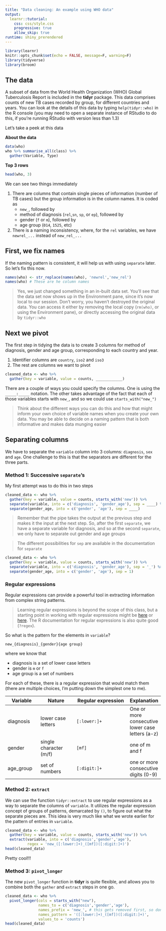 ```yaml
---
title: "Data cleaning: An example using WHO data"
output: 
  learnr::tutorial:
    css: css/style.css
    progressive: true
    allow_skip: true
runtime: shiny_prerendered
---
```


```r
library(learnr)
knitr::opts_chunk$set(echo = FALSE, message=F, warning=F)
library(tidyverse)
library(broom)

```

## The data

A subset of data from the World Health Organization (WHO) Global Tuberculosis Report
is included in the **tidyr** package. This data comprises counts of new TB cases recorded by group, for different countries and years. You can look at the details of this data by
typing `help(tidyr::who)` in the R console (you may need to open a separate instance of RStudio to do this,
if you're running RStudio with version less than 1.3)

Let's take a peek at this data


**About the data**

```r
data(who)
who %>% summarise_all(class) %>% 
  gather(Variable, Type)
```

**Top 3 rows**

```r
head(who, 3)
```

We can see two things immediately

1. There are columns that contain single pieces of information (number of TB cases) but the group information is in the column names. It is coded as
    + `new_`, followed by
    + method of diagnosis (`rel`,`sn`, `sp`, or `ep`), followed by
    + gender (`f` or `m`), followed by 
    + age group (`014`, `1525`, etc)
1. There is a naming inconsistency, where, for the `rel` variables, we have `newrel_...` instead of `new_rel_...`

## First, we fix names

If the naming pattern is consistent, it will help us with using `separate` later. So let's fix this now.

```r
names(who) <- str_replace(names(who), 'newrel','new_rel')
names(who) # These are he column names
```

> Yes, we just changed something in an in-built data set. You'll see that the data set now shows up in 
the Environment pane, since it's now local to our session. Don't worry, you haven't destroyed the original data. You can access it either by removing the local copy (`rm(who)`, or using the Environment pane), or directly accessing
the original data by `tidyr::who`

## Next we pivot

The first step in tidying the data is to create 3 columns for method of diagnosis, gender and age group, corresponding to each country and year. 

1. Identifier columns are `country`, `iso2` and `iso3`
1. The rest are columns we want to pivot

```r
cleaned_data <- who %>% 
  gather(key = variable, value = counts, ____________)
```

<div id="pivot-hint">
There are a couple of ways you could specify the columns. One is using the `_____:_____` 
notation. The other takes advantage of the fact that each of those variables starts with `new_`, 
and so we could use `starts_with("new_")`
</div>

> Think about the different ways you can do this and how that might inform your own choice 
of variable names when you create your own data. You may be able to decide on a naming 
pattern that is both informative and makes data munging easier

## Separating columns

We have to separate the `variable` column into 3 columns: `diagnosis`, `sex` and `age`. 
One challenge to this is that the separators are different for the three parts.

### Method 1: Successive `separate`'s

My first attempt
was to do this in two steps

```r
cleaned_data <- who %>% 
  gather(key = variable, value = counts, starts_with('new')) %>% 
  separate(variable, into = c('diagnosis', 'gender_age'), sep = ____) %>% 
  separate(gender_age, into = c('gender', 'age'), sep = ____)
```

> Remember that the pipe takes the output at the previous step and makes it the input at
the next step. So, after the first `separate`, we have a separate variable for diagnosis, and 
so at the second `separate`, we only have to separate out gender and age groups

> The different possibilities for `sep` are available in the documentation for `separate`

```r
cleaned_data <- who %>% 
  gather(key = variable, value = counts, starts_with('new')) %>% 
  separate(variable, into = c('diagnosis', 'gender_age'), sep = '_') %>% 
  separate(gender_age, into = c('gender', 'age'), sep = 1)
```

### Regular expressions

Regular expressions can provide a powerful tool in extracting information from 
complex string patterns. 

>Learning regular expressions is beyond the scope of this class, 
but a starting point in working with regular expressions might be [here](https://medium.com/factory-mind/regex-tutorial-a-simple-cheatsheet-by-examples-649dc1c3f285) or [here](https://github.com/rstudio/cheatsheets/raw/master/regex.pdf). The R documentation
for regular expressions is also quite good (`?regex`).

So what is the pattern for the elements in `variable`? 

```
new_{diagnosis}_{gender}{age group}
```

where we know that 

+ diagnosis is a set of lower case letters
+ gender is `m` or `f`
+ age group is a set of numbers

For each of these, there is a regular expression that would match them (there are multiple choices, I'm putting down the simplest one to me).

Variable    | Nature       | Regular expression | Explanation
----------- | ------------ | ------------------ | -----------
diagnosis    | lower case letters | `[:lower:]+` | One or more consecutive lower case letters (a-z)
gender | single character (m/f) | `[mf]` | one of m and f
age_group | set of numbers  | `[:digit:]+` | one or more consecutive digits (0-9)


### Method 2: `extract`

We can use the function `tidyr::extract` to use regular expressions as a way to 
separate the columns of `variable`. It utilizes the regular expression concept of groups of
patterns, demarcated by `()`, to figure out what the separate pieces are. This idea is 
very much like what we wrote earlier for the pattern of entries in `variable`.

```r
cleaned_data <- who %>% 
  gather(key = variable, value = counts, starts_with('new')) %>% 
  extract(variable, into = c('diagnosis','gender','age'),
          regex = 'new_([:lower:]+)_([mf])([:digit:]+)')
head(cleaned_data)
```

Pretty cool!!!

### Method 3: `pivot_longer`

The new `pivot_longer` function in **tidyr** is quite flexible, and allows you to 
combine both the `gather` and `extract` steps in one go.

```r
cleaned_data <- who %>% 
  pivot_longer(cols = starts_with("new"),
               names_to = c('diagnosis','gender','age'),
               names_prefix = 'new_', # this gets removed first, so don't include in regex
               names_pattern = '([:lower:]+)_([mf])([:digit:]+)',
               values_to = 'counts')
head(cleaned_data)
```



